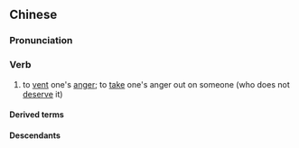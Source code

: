 {{also|迁怒}}
==Chinese==
{{zh-forms|s=迁怒}}

===Pronunciation===
{{zh-pron
|m=qiānnù
|c=cin1 nou6
|mn=qz,xm,zz:chhian-nō͘
|mc=1,2
|oc=1,1;2,2
|cat=v
}}

===Verb===
{{zh-verb}}

# {{lb|zh|usually followed by {{zh-l|*於}} + someone}} to [[vent]] one's [[anger]]; to [[take]] one's anger out on someone (who does not [[deserve]] it)
#:{{zh-x|有 ^顏 ^回 者 好{hào}學，不 遷怒，不.貳.過。|There was Yan Hui; He loved to learn. He did not '''transfer his anger'''; he did not repeat a fault.|ref=Analects}}

====Derived terms====
{{zh-der|遷怒於人}}

====Descendants====
{{CJKV|||천노|thiên nộ}}